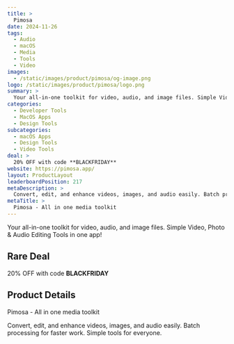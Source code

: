 ```yaml
---
title: >
  Pimosa
date: 2024-11-26
tags:
  - Audio
  - macOS
  - Media
  - Tools
  - Video
images:
  - /static/images/product/pimosa/og-image.png
logo: /static/images/product/pimosa/logo.png
summary: >
  Your all-in-one toolkit for video, audio, and image files. Simple Video, Photo & Audio Editing Tools in one app!
categories:
  - Developer Tools
  - MacOS Apps
  - Design Tools
subcategories:
  - macOS Apps
  - Design Tools
  - Video Tools
deal: >
  20% OFF with code **BLACKFRIDAY**
website: https://pimosa.app/
layout: ProductLayout
leaderboardPosition: 217
metaDescription: >
  Convert, edit, and enhance videos, images, and audio easily. Batch processing for faster work. Simple tools for everyone.
metaTitle: >
  Pimosa - All in one media toolkit
---
```

Your all-in-one toolkit for video, audio, and image files. Simple Video, Photo & Audio Editing Tools in one app!

## Rare Deal

20% OFF with code **BLACKFRIDAY**

## Product Details

Pimosa - All in one media toolkit

Convert, edit, and enhance videos, images, and audio easily. Batch processing for faster work. Simple tools for everyone.
